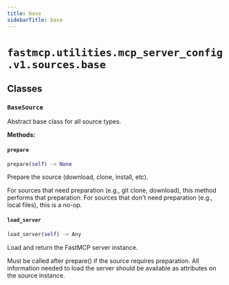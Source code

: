 ```yaml
---
title: base
sidebarTitle: base
---
```


# `fastmcp.utilities.mcp_server_config.v1.sources.base`

## Classes

### `BaseSource` <sup><a href="https://github.com/jlowin/fastmcp/blob/main/src/fastmcp/utilities/mcp_server_config/v1/sources/base.py#L7" target="_blank"><Icon icon="github" style="width: 14px; height: 14px;" /></a></sup>


Abstract base class for all source types.


**Methods:**

#### `prepare` <sup><a href="https://github.com/jlowin/fastmcp/blob/main/src/fastmcp/utilities/mcp_server_config/v1/sources/base.py#L12" target="_blank"><Icon icon="github" style="width: 14px; height: 14px;" /></a></sup>

```python
prepare(self) -> None
```

Prepare the source (download, clone, install, etc).

For sources that need preparation (e.g., git clone, download),
this method performs that preparation. For sources that don't
need preparation (e.g., local files), this is a no-op.


#### `load_server` <sup><a href="https://github.com/jlowin/fastmcp/blob/main/src/fastmcp/utilities/mcp_server_config/v1/sources/base.py#L23" target="_blank"><Icon icon="github" style="width: 14px; height: 14px;" /></a></sup>

```python
load_server(self) -> Any
```

Load and return the FastMCP server instance.

Must be called after prepare() if the source requires preparation.
All information needed to load the server should be available
as attributes on the source instance.

